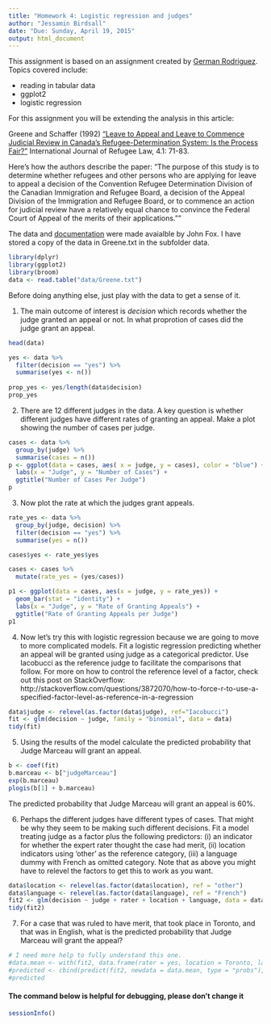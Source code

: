 ```yaml
---
title: "Homework 4: Logistic regression and judges"
author: "Jessamin Birdsall"
date: "Due: Sunday, April 19, 2015"
output: html_document
---
```


This assignment is based on an assignment created by [German Rodriguez](http://data.princeton.edu/wws509/sets/set3.html).  Topics covered include:

- reading in tabular data
- ggplot2
- logistic regression

For this assignment you will be extending the analysis in this article:

Greene and Schaffer (1992) ["Leave to Appeal and Leave to Commence Judicial Review in Canada's Refugee-Determination System: Is the Process Fair?"](http://yorkspace.library.yorku.ca/xmlui/handle/10315/7864) International Journal of Refugee Law, 4.1: 71-83.

Here's how the authors describe the paper:
"The purpose of this study is to determine whether refugees and other persons who are applying for leave to appeal a decision of the Convention Refugee Determination Division of the Canadian Immigration and Refugee Board, a decision of the Appeal Division of the Immigration and Refugee Board, or to commence an action for judicial review have a relatively equal chance to convince the Federal Court of Appeal of the merits of their applications.""

The data and [documentation](http://socserv.mcmaster.ca/jfox/Books/Applied-Regression-2E/datasets/Greene.pdf) were made avaialble by John Fox.  I have stored a copy of the data in Greene.txt in the subfolder data.


```r
library(dplyr)
library(ggplot2)
library(broom)
data <- read.table("data/Greene.txt")
```

Before doing anything else, just play with the data to get a sense of it.

(@) The main outcome of interest is *decision* which records whether the judge granted an appeal or not.  In what proprotion of cases did the judge grant an appeal.

```r
head(data)

yes <- data %>%
  filter(decision == "yes") %>%
  summarise(yes <- n())
  
prop_yes <- yes/length(data$decision)
prop_yes
```

(@) There are 12 different judges in the data. A key question is whether different judges have different rates of granting an appeal.  Make a plot showing the number of cases per judge.

```r
cases <- data %>%
  group_by(judge) %>%
  summarise(cases = n())
p <- ggplot(data = cases, aes( x = judge, y = cases), color = "blue") + geom_bar(stat = "identity") +
  labs(x = "Judge", y = "Number of Cases") +
  ggtitle("Number of Cases Per Judge")
p

```

(@) Now plot the rate at which the judges grant appeals. 

```r
rate_yes <- data %>%
  group_by(judge, decision) %>%
  filter(decision == "yes") %>%
  summarise(yes = n()) 

cases$yes <- rate_yes$yes

cases <- cases %>%
  mutate(rate_yes = (yes/cases))

p1 <- ggplot(data = cases, aes(x = judge, y = rate_yes)) + 
  geom_bar(stat = "identity") +
  labs(x = "Judge", y = "Rate of Granting Appeals") +
  ggtitle("Rate of Granting Appeals per Judge")
p1

```

(@) Now let's try this with logistic regression because we are going to move to more complicated models.  Fit a logistic regression predicting whether an appeal will be granted using judge as a categorical predictor. Use Iacobucci as the reference judge to facilitate the comparisons that follow. For more on how to control the reference level of a factor, check out this post on StackOverflow: http://stackoverflow.com/questions/3872070/how-to-force-r-to-use-a-specified-factor-level-as-reference-in-a-regression

```r
data$judge <- relevel(as.factor(data$judge), ref="Iacobucci")
fit <- glm(decision ~ judge, family = "binomial", data = data)
tidy(fit)
```

(@) Using the results of the model calculate the predicted probability that Judge Marceau will grant an appeal.

```r
b <- coef(fit)
b.marceau <- b["judgeMarceau"]
exp(b.marceau)
plogis(b[1] + b.marceau)
```
The predicted probability that Judge Marceau will grant an appeal is 60%.

(@) Perhaps the different judges have different types of cases.  That might be why they seem to be making such different decisions.  Fit a model treating judge as a factor plus the following predictors: (i) an indicator for whether the expert rater thought the case had merit, (ii) location indicators using 'other' as the reference category, (iii) a language dummy with French as omitted category.  Note that as above you might have to relevel the factors to get this to work as you want.

```r
data$location <- relevel(as.factor(data$location), ref = "other")
data$language <- relevel(as.factor(data$language), ref = "French")
fit2 <- glm(decision ~ judge + rater + location + language, data = data, family = binomial)
tidy(fit2)
```

(@) For a case that was ruled to have merit, that took place in Toronto, and that was in English, what is the predicted probability that Judge Marceau will grant the appeal?

```r
# I need more help to fully understand this one. 
#data.mean <- with(fit2, data.frame(rater = yes, location = Toronto, language = English))
#predicted <- cbind(predict(fit2, newdata = data.mean, type = "probs"), data.mean)
#predicted
```


#### The command below is helpful for debugging, please don't change it

```r
sessionInfo()
```



